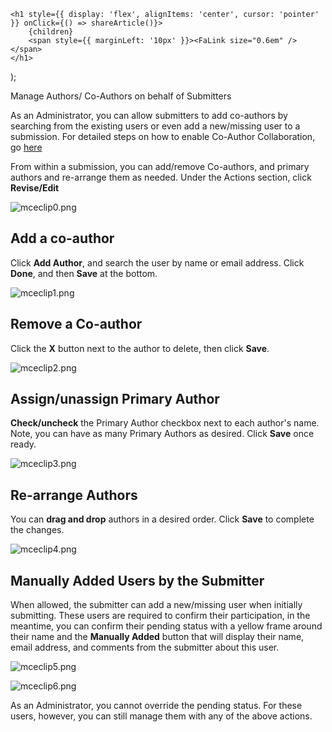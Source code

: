 

    <h1 style={{ display: 'flex', alignItems: 'center', cursor: 'pointer' }} onClick={() => shareArticle()}>
        {children} 
        <span style={{ marginLeft: '10px' }}><FaLink size="0.6em" /></span>
    </h1>
);

<ToastContainer />

<ClickableTitle>Manage Authors/ Co-Authors on behalf of Submitters</ClickableTitle>




As an Administrator, you can allow submitters to add co-authors by searching from the existing users or even add a new/missing user to a submission. For detailed steps on how to enable Co-Author Collaboration, go [here](https://docs-for-customers.slayte.com/hc/en-us/articles/4413415256851-Allow-Co-Author-Collaboration) 


From within a submission, you can add/remove Co-authors, and primary authors and re-arrange them as needed. Under the Actions section, click **Revise/Edit**


![mceclip0.png](../../../resources/article-images/13583920887187-Manage-Authors-Co-Authors-on-behalf-of-Submitters_1.png)


## Add a co-author


Click **Add Author**, and search the user by name or email address. Click **Done**, and then **Save** at the bottom. 


![mceclip1.png](../../../resources/article-images/13583920887187-Manage-Authors-Co-Authors-on-behalf-of-Submitters_2.png)


## Remove a Co-author


Click the **X** button next to the author to delete, then click **Save**. 


![mceclip2.png](../../../resources/article-images/13583920887187-Manage-Authors-Co-Authors-on-behalf-of-Submitters_3.png)


## Assign/unassign Primary Author


**Check/uncheck** the Primary Author checkbox next to each author's name. Note, you can have as many Primary Authors as desired. Click **Save** once ready. 


![mceclip3.png](../../../resources/article-images/13583920887187-Manage-Authors-Co-Authors-on-behalf-of-Submitters_4.png)


## Re-arrange Authors


You can **drag and drop** authors in a desired order. Click **Save** to complete the changes. 


![mceclip4.png](../../../resources/article-images/13583920887187-Manage-Authors-Co-Authors-on-behalf-of-Submitters_5.png)


## Manually Added Users by the Submitter


When allowed, the submitter can add a new/missing user when initially submitting. These users are required to confirm their participation, in the meantime, you can confirm their pending status with a yellow frame around their name and the **Manually Added** button that will display their name, email address, and comments from the submitter about this user.


![mceclip5.png](../../../resources/article-images/13583920887187-Manage-Authors-Co-Authors-on-behalf-of-Submitters_6.png)


![mceclip6.png](../../../resources/article-images/13583920887187-Manage-Authors-Co-Authors-on-behalf-of-Submitters_7.png)


As an Administrator, you cannot override the pending status. For these users, however, you can still manage them with any of the above actions.



